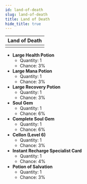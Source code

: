 ---
id: land-of-death
slug: land-of-death
title: Land of Death
hide_title: true
---


| Land of Death |
| :------------: |
| <MapIcon iconId="150"/> |

- **Large Health Potion**
	- Quantity: 1
	- Chance: 3%
- **Large Mana Potion**
	- Quantity: 1
	- Chance: 3%
- **Large Recovery Potion**
	- Quantity: 1
	- Chance: 3%
- **Soul Gem**
	- Quantity: 1
	- Chance: 6%
- **Complete Soul Gem**
	- Quantity: 1
	- Chance: 6%
- **Cellon (Level 6)**
	- Quantity: 1
	- Chance: 3%
- **Instant Recharge Specialist Card**
	- Quantity: 1
	- Chance: 4%
- **Potion of Salvation**
	- Quantity: 1
	- Chance: 3%

